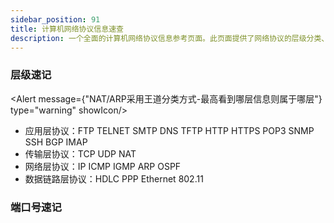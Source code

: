 ```yaml
---
sidebar_position: 91
title: 计算机网络协议信息速查
description: 一个全面的计算机网络协议信息参考页面。此页面提供了网络协议的层级分类、端口速查表，旨在帮助学习者速查速记网络协议的相关信息。
---
```


### 层级速记

<Alert message={"NAT/ARP采用王道分类方式-最高看到哪层信息则属于哪层"} type="warning" showIcon/>

* 应用层协议：FTP TELNET SMTP DNS TFTP HTTP HTTPS POP3 SNMP SSH BGP IMAP
* 传输层协议：TCP UDP NAT
* 网络层协议：IP ICMP IGMP ARP OSPF
* 数据链路层协议：HDLC PPP Ethernet 802.11

### 端口号速记

<Table columns={protocolColumns} dataSource={Protocols} pagination={false} style={{ width: '100%' }} size="small"/>